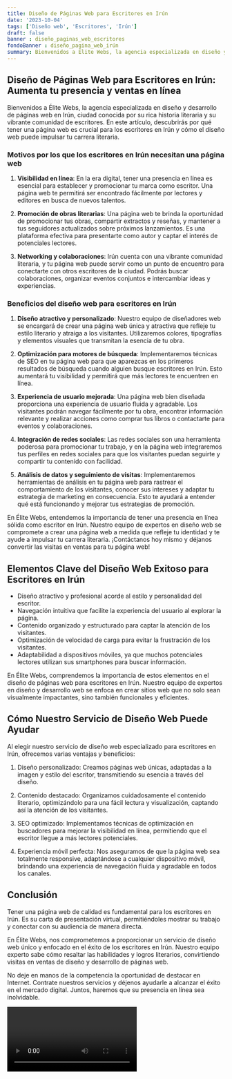 ```yaml
---
title: Diseño de Páginas Web para Escritores en Irún
date: '2023-10-04'
tags: ['Diseño web', 'Escritores', 'Irún']
draft: false
banner : diseño_paginas_web_escritores
fondoBanner : diseño_pagina_web_irún
summary: Bienvenidos a Élite Webs, la agencia especializada en diseño y desarrollo de páginas web en Irún, ciudad conocida por su rica historia literaria y su vibrante comunidad de escritores. En este artículo, descubrirás por qué tener una página web es crucial para los escritores en Irún y cómo el diseño web puede impulsar tu carrera literaria.
---
```


## Diseño de Páginas Web para Escritores en Irún: Aumenta tu presencia y ventas en línea

Bienvenidos a Élite Webs, la agencia especializada en diseño y desarrollo de páginas web en Irún, ciudad conocida por su rica historia literaria y su vibrante comunidad de escritores. En este artículo, descubrirás por qué tener una página web es crucial para los escritores en Irún y cómo el diseño web puede impulsar tu carrera literaria.

### Motivos por los que los escritores en Irún necesitan una página web

1. **Visibilidad en línea**: En la era digital, tener una presencia en línea es esencial para establecer y promocionar tu marca como escritor. Una página web te permitirá ser encontrado fácilmente por lectores y editores en busca de nuevos talentos.

2. **Promoción de obras literarias**: Una página web te brinda la oportunidad de promocionar tus obras, compartir extractos y reseñas, y mantener a tus seguidores actualizados sobre próximos lanzamientos. Es una plataforma efectiva para presentarte como autor y captar el interés de potenciales lectores.

3. **Networking y colaboraciones**: Irún cuenta con una vibrante comunidad literaria, y tu página web puede servir como un punto de encuentro para conectarte con otros escritores de la ciudad. Podrás buscar colaboraciones, organizar eventos conjuntos e intercambiar ideas y experiencias.

### Beneficios del diseño web para escritores en Irún

1. **Diseño atractivo y personalizado**: Nuestro equipo de diseñadores web se encargará de crear una página web única y atractiva que refleje tu estilo literario y atraiga a los visitantes. Utilizaremos colores, tipografías y elementos visuales que transmitan la esencia de tu obra.

2. **Optimización para motores de búsqueda**: Implementaremos técnicas de SEO en tu página web para que aparezcas en los primeros resultados de búsqueda cuando alguien busque escritores en Irún. Esto aumentará tu visibilidad y permitirá que más lectores te encuentren en línea.

3. **Experiencia de usuario mejorada**: Una página web bien diseñada proporciona una experiencia de usuario fluida y agradable. Los visitantes podrán navegar fácilmente por tu obra, encontrar información relevante y realizar acciones como comprar tus libros o contactarte para eventos y colaboraciones.

4. **Integración de redes sociales**: Las redes sociales son una herramienta poderosa para promocionar tu trabajo, y en la página web integraremos tus perfiles en redes sociales para que los visitantes puedan seguirte y compartir tu contenido con facilidad.

5. **Análisis de datos y seguimiento de visitas**: Implementaremos herramientas de análisis en tu página web para rastrear el comportamiento de los visitantes, conocer sus intereses y adaptar tu estrategia de marketing en consecuencia. Esto te ayudará a entender qué está funcionando y mejorar tus estrategias de promoción.

En Élite Webs, entendemos la importancia de tener una presencia en línea sólida como escritor en Irún. Nuestro equipo de expertos en diseño web se compromete a crear una página web a medida que refleje tu identidad y te ayude a impulsar tu carrera literaria. ¡Contáctanos hoy mismo y déjanos convertir las visitas en ventas para tu página web!

<GifSeo />

<Cta />

## Elementos Clave del Diseño Web Exitoso para Escritores en Irún

- Diseño atractivo y profesional acorde al estilo y personalidad del escritor.
- Navegación intuitiva que facilite la experiencia del usuario al explorar la página.
- Contenido organizado y estructurado para captar la atención de los visitantes.
- Optimización de velocidad de carga para evitar la frustración de los visitantes.
- Adaptabilidad a dispositivos móviles, ya que muchos potenciales lectores utilizan sus smartphones para buscar información.

En Élite Webs, comprendemos la importancia de estos elementos en el diseño de páginas web para escritores en Irún. Nuestro equipo de expertos en diseño y desarrollo web se enfoca en crear sitios web que no solo sean visualmente impactantes, sino también funcionales y eficientes.

## Cómo Nuestro Servicio de Diseño Web Puede Ayudar

Al elegir nuestro servicio de diseño web especializado para escritores en Irún, ofrecemos varias ventajas y beneficios:

1. Diseño personalizado: Creamos páginas web únicas, adaptadas a la imagen y estilo del escritor, transmitiendo su esencia a través del diseño.

2. Contenido destacado: Organizamos cuidadosamente el contenido literario, optimizándolo para una fácil lectura y visualización, captando así la atención de los visitantes.

3. SEO optimizado: Implementamos técnicas de optimización en buscadores para mejorar la visibilidad en línea, permitiendo que el escritor llegue a más lectores potenciales.

4. Experiencia móvil perfecta: Nos aseguramos de que la página web sea totalmente responsive, adaptándose a cualquier dispositivo móvil, brindando una experiencia de navegación fluida y agradable en todos los canales.

## Conclusión

Tener una página web de calidad es fundamental para los escritores en Irún. Es su carta de presentación virtual, permitiéndoles mostrar su trabajo y conectar con su audiencia de manera directa.

En Élite Webs, nos comprometemos a proporcionar un servicio de diseño web único y enfocado en el éxito de los escritores en Irún. Nuestro equipo experto sabe cómo resaltar las habilidades y logros literarios, convirtiendo visitas en ventas de diseño y desarrollo de páginas web.

No deje en manos de la competencia la oportunidad de destacar en Internet. Contrate nuestros servicios y déjenos ayudarle a alcanzar el éxito en el mercado digital. Juntos, haremos que su presencia en línea sea inolvidable.

<Video />

<CtaBot job='Escritores' city='Irún'/>

<Gmaps query='Irún+españa+maps' />